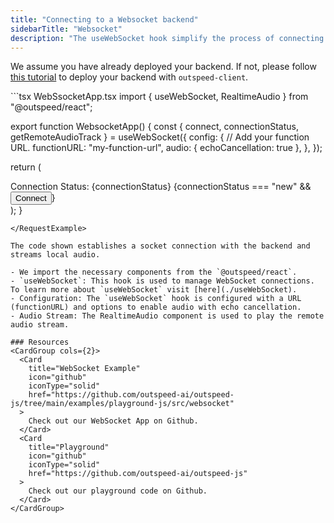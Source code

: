 ```yaml
---
title: "Connecting to a Websocket backend"
sidebarTitle: "Websocket"
description: "The useWebSocket hook simplify the process of connecting to Outspeed’s WebSocket backend."
---
```


<Note>We assume you have already deployed your backend. If not, please follow [this tutorial](/outspeed_sdk/cli/deploy) to deploy your backend with `outspeed-client`.</Note>

<RequestExample>
```tsx WebSsocketApp.tsx
import { useWebSocket, RealtimeAudio } from "@outspeed/react";

export function WebsocketApp() {
  const { 
    connect,
    connectionStatus,
    getRemoteAudioTrack
  } = useWebSocket({
    config: {
      // Add your function URL.
      functionURL: "my-function-url",
      audio: { echoCancellation: true },
    },
  });

  return (
    <div>
      <span>Connection Status: {connectionStatus}</span>
      {connectionStatus === "new" && <button onClick={connect}>Connect</button>}
      <RealtimeAudio track={getRemoteAudioTrack()} />
    </div>
  );
}

```
</RequestExample>

The code shown establishes a socket connection with the backend and streams local audio.

- We import the necessary components from the `@outspeed/react`.
- `useWebSocket`: This hook is used to manage WebSocket connections. To learn more about `useWebSocket` visit [here](./useWebSocket).
- Configuration: The `useWebSocket` hook is configured with a URL (functionURL) and options to enable audio with echo cancellation.
- Audio Stream: The RealtimeAudio component is used to play the remote audio stream.

### Resources
<CardGroup cols={2}>
  <Card
    title="WebSocket Example"
    icon="github"
    iconType="solid"
    href="https://github.com/outspeed-ai/outspeed-js/tree/main/examples/playground-js/src/websocket"
  >
    Check out our WebSocket App on Github.
  </Card>
  <Card
    title="Playground"
    icon="github"
    iconType="solid"
    href="https://github.com/outspeed-ai/outspeed-js"
  >
    Check out our playground code on Github.
  </Card>
</CardGroup>
